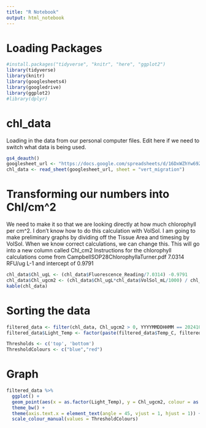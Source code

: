 ```yaml
---
title: "R Notebook"
output: html_notebook
---
```



# Loading Packages 
```r
#install.packages("tidyverse", "knitr", "here", "ggplot2")
library(tidyverse) 
library(knitr)
library(googlesheets4)
library(googledrive)
library(ggplot2)
#library(dplyr)
```

# chl_data
Loading in the data from our personal computer files. Edit here if we need to switch what data is being used.
```r
gs4_deauth()
googlesheet_url <- "https://docs.google.com/spreadsheets/d/16DxWZhYw69ZgACGu82szN9tpgpYYPWIxPXOcSLM2Bo0/edit?usp=sharing"
chl_data <- read_sheet(googlesheet_url, sheet = "vert_migration")
```

# Transforming our numbers into Chl/cm^2
We need to make it so that we are looking directly at how much chlorophyll per cm^2. I don't know how to do this calculation with VolSol.
I am going to make preliminary graphs by dividing off the Tissue Area and timesing by VolSol. When we know correct calculations, we can change this.
This will go into a new column called Chl_cm2
Instructions for the chlorophyll calculations come from CampbellSOP28ChlorophyllaTurner.pdf
 7.0314 RFU/ug L-1 and intercept of 0.9791
 
```r
chl_data$Chl_ugL <- (chl_data$Fluorescence_Reading/7.0314) -0.9791
chl_data$Chl_ugcm2 <- (chl_data$Chl_ugL*chl_data$VolSol_mL/1000) / chl_data$Tissue_Area_cm2
kable(chl_data)
```

# Sorting the data
 
```r
filtered_data <- filter(chl_data, Chl_ugcm2 > 0, YYYYMMDDHHMM == 202410101430)
filtered_data$Light_Temp <- factor(paste(filtered_data$Temp_C, filtered_data$Light))

Thresholds <- c('top', 'bottom')
ThresholdColours <- c("blue","red")
```

#  Graph 
```r
filtered_data %>%
  ggplot() +
  geom_point(aes(x = as.factor(Light_Temp), y = Chl_ugcm2, colour = as.factor(Top_Bottom))) +
  theme_bw() +
  theme(axis.text.x = element_text(angle = 45, vjust = 1, hjust = 1)) +
  scale_colour_manual(values = ThresholdColours)

 
```




